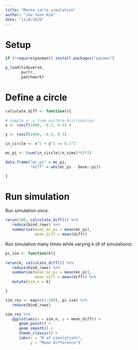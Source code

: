 ```yaml
---
title: "Monte carlo simulation"
author: "Jae Yeon Kim"
date: "11/8/2020"
---
```


# Setup 

```r
if (!require(pacman)) install.packages("pacman")

p_load(tidyverse, 
       purrr, 
       patchwork)
```

# Define a circle 

```r

calculate_diff <- function(){
        
# Sample x, y from uniform distribution
x <- runif(1000, -0.5, 0.5) # 

y <- runif(1000, -0.5, 0.5)

in_circle <- x^2 + y^2 <= 0.5^2

mc_pi <- (sum(in_circle)/n_sims)*(2*2)

data.frame("mc_pi" = mc_pi,
           "diff" = abs(mc_pi - base::pi))

}

```

# Run simulation 

Run simulation once. 

```r
rerun(100, calculate_diff()) %>%
   reduce(bind_rows) %>%
   summarise(mean_mc_pi = mean(mc_pi),
             mean_diff = mean(diff))
```

Run simulation many times while varying k (# of simulations). 

```r
pi_sim <- function(k){
 
rerun(k, calculate_diff()) %>%
   reduce(bind_rows) %>%
   summarise(mean_mc_pi = mean(mc_pi),
             mean_diff = mean(diff)) %>%
   mutate(sim_n = k)

}

sim_res <- map(c(1:100), pi_sim) %>%
   reduce(bind_rows)

sim_res %>%
   ggplot(aes(x = sim_n, y = mean_diff)) +
      geom_point() +
      geom_smooth() +
      theme_classic() +
      labs(x = "N of simulations", 
           y = "Mean difference")
```




